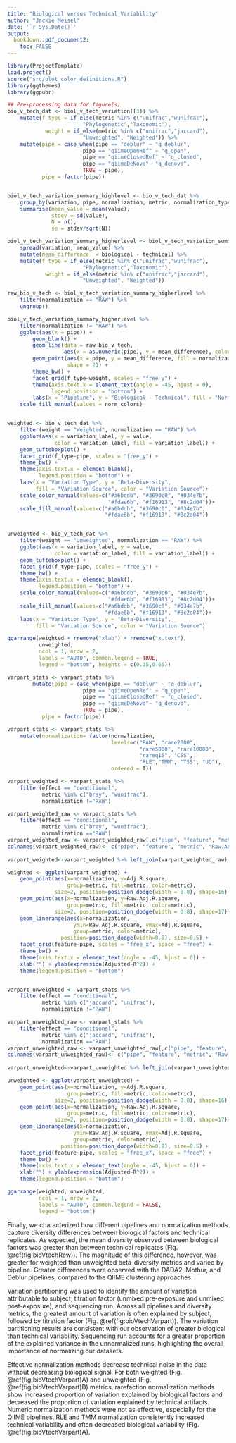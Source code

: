 ```yaml
---
title: "Biological versus Technical Variability"
author: "Jackie Meisel"
date: '`r Sys.Date()`'
output:
  bookdown::pdf_document2:
    toc: FALSE
---
```


```r
library(ProjectTemplate)
load.project()
source("src/plot_color_definitions.R")
library(ggthemes)
library(ggpubr)
```



```r
## Pre-processing data for figure(s)
bio_v_tech_dat <- biol_v_tech_variation[[3]] %>%
    mutate(f_type = if_else(metric %in% c("unifrac","wunifrac"),
                        "Phylogenetic","Taxonomic"),
            weight = if_else(metric %in% c("unifrac","jaccard"),
                        "Unweighted", "Weighted")) %>%
    mutate(pipe = case_when(pipe == "deblur" ~ "q_deblur",
                        pipe == "qiimeOpenRef" ~ "q_open",
                        pipe == "qiimeClosedRef" ~ "q_closed",
                        pipe == "qiimeDeNovo"~ "q_denovo",
                        TRUE ~ pipe),
           pipe = factor(pipe))


biol_v_tech_variation_summary_highlevel <- bio_v_tech_dat %>%
    group_by(variation, pipe, normalization, metric, normalization_type) %>%
    summarise(mean_value = mean(value),
              stdev = sd(value),
              N = n(),
              se = stdev/sqrt(N))

biol_v_tech_variation_summary_higherlevel <- biol_v_tech_variation_summary_highlevel[, 1:6] %>%
    spread(variation, mean_value) %>%
    mutate(mean_difference  = biological - technical) %>%
    mutate(f_type = if_else(metric %in% c("unifrac","wunifrac"),
                        "Phylogenetic","Taxonomic"),
            weight = if_else(metric %in% c("unifrac","jaccard"),
                        "Unweighted", "Weighted"))


```


```r

raw_bio_v_tech <- biol_v_tech_variation_summary_higherlevel %>%
    filter(normalization == "RAW") %>%
    ungroup()

biol_v_tech_variation_summary_higherlevel %>%
    filter(normalization != "RAW") %>%
    ggplot(aes(x = pipe)) +
        geom_blank() +
        geom_line(data = raw_bio_v_tech,
                  aes(x = as.numeric(pipe), y = mean_difference), color = "grey60") +
        geom_point(aes(x = pipe, y = mean_difference, fill = normalization),
                   shape = 21) +
        theme_bw() +
        facet_grid(f_type~weight, scales = "free_y") +
        theme(axis.text.x = element_text(angle = -45, hjust = 0),
              legend.position = "bottom") +
        labs(x = "Pipeline", y = "Biological - Technical", fill = "Normalization") +
    scale_fill_manual(values = norm_colors)



```


```r

weighted <- bio_v_tech_dat %>%
    filter(weight == "Weighted", normalization == "RAW") %>%
    ggplot(aes(x = variation_label, y = value,
               color = variation_label, fill = variation_label)) +
    geom_tufteboxplot() +
    facet_grid(f_type~pipe, scales = "free_y") +
    theme_bw() +
    theme(axis.text.x = element_blank(),
          legend.position = "bottom") +
    labs(x = "Variation Type", y = "Beta-Diversity",
         fill = "Variation Source", color = "Variation Source")+
    scale_color_manual(values=c("#a6bddb", "#3690c0", "#034e7b",
                                "#fdae6b", "#f16913", "#8c2d04"))+
    scale_fill_manual(values=c("#a6bddb", "#3690c0", "#034e7b",
                               "#fdae6b", "#f16913", "#8c2d04"))


unweighted <- bio_v_tech_dat %>%
    filter(weight == "Unweighted", normalization == "RAW") %>%
    ggplot(aes(x = variation_label, y = value,
               color = variation_label, fill = variation_label)) +
    geom_tufteboxplot() +
    facet_grid(f_type~pipe, scales = "free_y") +
    theme_bw() +
    theme(axis.text.x = element_blank(),
          legend.position = "bottom") +
    scale_color_manual(values=c("#a6bddb", "#3690c0", "#034e7b",
                                "#fdae6b", "#f16913", "#8c2d04"))+
    scale_fill_manual(values=c("#a6bddb", "#3690c0", "#034e7b",
                               "#fdae6b", "#f16913", "#8c2d04"))+
    labs(x = "Variation Type", y = "Beta-Diversity",
         fill = "Variation Source", color = "Variation Source")

ggarrange(weighted + rremove("xlab") + rremove("x.text"),
          unweighted,
          ncol = 1, nrow = 2,
          labels = "AUTO", common.legend = TRUE,
          legend = "bottom", heights = c(0.35,0.65))
```

```r
varpart_stats <- varpart_stats %>%
        mutate(pipe = case_when(pipe == "deblur" ~ "q_deblur",
                        pipe == "qiimeOpenRef" ~ "q_open",
                        pipe == "qiimeClosedRef" ~ "q_closed",
                        pipe == "qiimeDeNovo"~ "q_denovo",
                        TRUE ~ pipe),
           pipe = factor(pipe))

varpart_stats <- varpart_stats %>%
    mutate(normalization= factor(normalization,
                                 levels=c("RAW", "rare2000",
                                          "rare5000", "rare10000",
                                          "rareq15", "CSS",
                                          "RLE","TMM", "TSS", "UQ"),
                                 ordered = T))

varpart_weighted <- varpart_stats %>%
    filter(effect == "conditional",
           metric %in% c("bray", "wunifrac"),
           normalization !="RAW")

varpart_weighted_raw <- varpart_stats %>%
    filter(effect == "conditional",
           metric %in% c("bray", "wunifrac"), 
           normalization =="RAW")
varpart_weighted_raw <- varpart_weighted_raw[,c("pipe", "feature", "metric", "Adj.R.square")]
colnames(varpart_weighted_raw)<- c("pipe", "feature", "metric", "Raw.Adj.R.square")
    
varpart_weighted<-varpart_weighted %>% left_join(varpart_weighted_raw)

weighted <- ggplot(varpart_weighted) +
    geom_point(aes(x=normalization, y=Adj.R.square, 
                   group=metric, fill=metric, color=metric), 
               size=2, position=position_dodge(width = 0.8), shape=16)+
    geom_point(aes(x=normalization, y=Raw.Adj.R.square, 
                   group=metric, fill=metric, color=metric), 
               size=2, position=position_dodge(width = 0.8), shape=17)+
    geom_linerange(aes(x=normalization, 
                     ymin=Raw.Adj.R.square, ymax=Adj.R.square, 
                     group=metric, color=metric), 
                 position=position_dodge(width=0.8), size=0.5) +
    facet_grid(feature~pipe, scales = "free_x", space = "free") +
    theme_bw() +
    theme(axis.text.x = element_text(angle = -45, hjust = 0)) +
    xlab("") + ylab(expression(Adjusted~R^2)) +
    theme(legend.position = "bottom") 


varpart_unweighted <- varpart_stats %>%
    filter(effect == "conditional",
           metric %in% c("jaccard", "unifrac"), 
           normalization !="RAW")

varpart_unweighted_raw <- varpart_stats %>%
    filter(effect == "conditional",
           metric %in% c("jaccard", "unifrac"), 
           normalization =="RAW")
varpart_unweighted_raw <- varpart_unweighted_raw[,c("pipe", "feature", "metric", "Adj.R.square")]
colnames(varpart_unweighted_raw)<- c("pipe", "feature", "metric", "Raw.Adj.R.square")
    
varpart_unweighted<-varpart_unweighted %>% left_join(varpart_unweighted_raw)

unweighted <- ggplot(varpart_unweighted) +
    geom_point(aes(x=normalization, y=Adj.R.square, 
                   group=metric, fill=metric, color=metric), 
               size=2, position=position_dodge(width = 0.8), shape=16)+
    geom_point(aes(x=normalization, y=Raw.Adj.R.square, 
                   group=metric, fill=metric, color=metric), 
               size=2, position=position_dodge(width = 0.8), shape=17)+
    geom_linerange(aes(x=normalization, 
                     ymin=Raw.Adj.R.square, ymax=Adj.R.square, 
                     group=metric, color=metric), 
                 position=position_dodge(width=0.8), size=0.5) +
    facet_grid(feature~pipe, scales = "free_x", space = "free") +
    theme_bw() +
    theme(axis.text.x = element_text(angle = -45, hjust = 0)) +
    xlab("") + ylab(expression(Adjusted~R^2)) +
    theme(legend.position = "bottom") 

ggarrange(weighted, unweighted,
          ncol = 1, nrow = 2,
          labels = "AUTO", common.legend = FALSE,
          legend = "bottom")
```


Finally, we characterized how different pipelines and normalization methods capture diversity differences between biological factors and technical replicates.
As expected, the mean diversity observed between biological factors was greater than between technical replicates (Fig. \@ref(fig:bioVtechRaw)).
The magnitude of this difference, however, was greater for weighted than unweighted beta-diversity metrics and varied by pipeline.
Greater differences were observed with the DADA2, Mothur, and Deblur pipelines, compared to the QIIME clustering approaches.


Variation partitioning was used to identify the amount of variation attributable to subject, titration factor (unmixed pre-exposure and unmixed post-exposure), and sequencing run.
Across all pipelines and diversity metrics, the greatest amount of variation is often explained by subject, followed by titration factor (Fig. \@ref(fig:bioVtechVarpart)).
The variation partitioning results are consistent with our observation of greater biological than technical variability. Sequencing run accounts for a greater proportion of the explained variance in the unnormalized runs, highlighting the overall importance of normalizing our datasets.


Effective normalization methods decrease technical noise in the data without decreasing biological signal.
For both weighted (Fig. \@ref(fig:bioVtechVarpart)A) and unweighted (Fig. \@ref(fig:bioVtechVarpart)B) metrics, rarefaction normalization methods show increased proportion of variation explained by biological factors and decreased the proportion of variation explained by technical artifacts.
Numeric normalization methods were not as effective, especially for the QIIME pipelines. RLE and TMM normalization consistently increased technical variability and often decreased biological variability (Fig. \@ref(fig:bioVtechVarpart)A).
